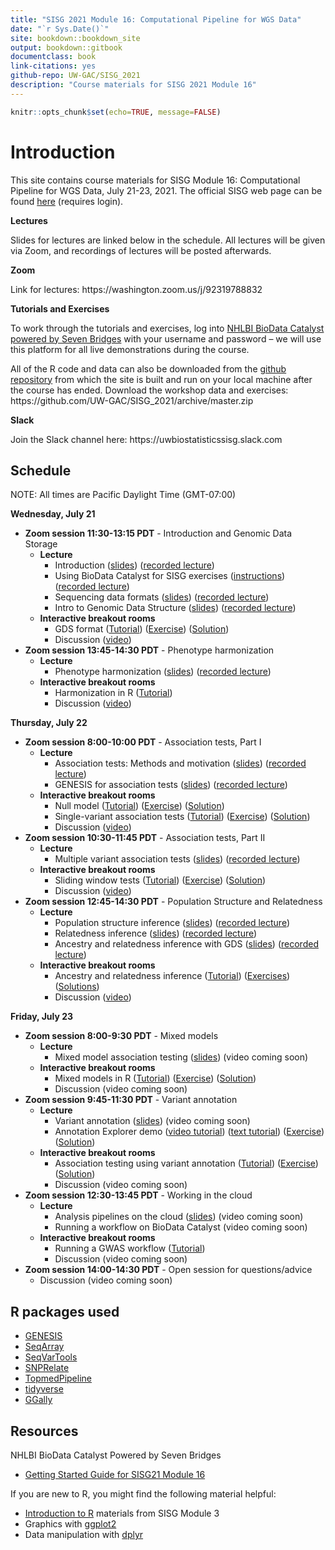 ```yaml
---
title: "SISG 2021 Module 16: Computational Pipeline for WGS Data"
date: "`r Sys.Date()`"
site: bookdown::bookdown_site
output: bookdown::gitbook
documentclass: book
link-citations: yes
github-repo: UW-GAC/SISG_2021
description: "Course materials for SISG 2021 Module 16"
---
```


```r
knitr::opts_chunk$set(echo=TRUE, message=FALSE)
```

# Introduction

This site contains course materials for SISG Module 16: Computational Pipeline for WGS Data, July 21-23, 2021. The official SISG web page can be found [here](https://si.biostat.washington.edu/suminst/sisg2021/modules/SM2116) (requires login).

**Lectures**

Slides for lectures are linked below in the schedule. All lectures will be given via Zoom, and recordings of lectures will be posted afterwards.

**Zoom** 

Link for lectures: https://washington.zoom.us/j/92319788832

**Tutorials and Exercises**

To work through the tutorials and exercises, log into [NHLBI BioData Catalyst powered by Seven Bridges](https://platform.sb.biodatacatalyst.nhlbi.nih.gov) with your username and password -- we will use this platform for all live demonstrations during the course.

All of the R code and data can also be downloaded from the [github repository](https://github.com/UW-GAC/SISG_2021) from which the site is built and run on your local machine after the course has ended. Download the workshop data and exercises: https://github.com/UW-GAC/SISG_2021/archive/master.zip

**Slack**

Join the Slack channel here: https://uwbiostatisticssisg.slack.com


## Schedule

NOTE: All times are Pacific Daylight Time (GMT-07:00)

**Wednesday, July 21**

- **Zoom session 11:30-13:15 PDT** - Introduction and Genomic Data Storage
    - **Lecture**
        - Introduction ([slides](https://docs.google.com/presentation/d/1QMS6cSLso9eMl96P7A7OHmkDpN3g1qFyupQE7cOA4Fk/edit#slide=id.p)) ([recorded lecture](https://drive.google.com/file/d/1cJaxbXCvQyJumyvqWHHdErL2IfEZFiXI/view?usp=sharing))
        - Using BioData Catalyst for SISG exercises ([instructions](https://docs.google.com/document/d/1nLMjNRYffphWl89XVEPbH5NHLbUDW4SK7ikeEcHbixo/edit?usp=sharing)) ([recorded lecture](https://drive.google.com/file/d/16r0y9P5GfWLHxu9YZoqDeBDy76KWWSOb/view?usp=sharing))
        - Sequencing data formats ([slides](https://drive.google.com/file/d/1w_dEobxo6kzloQlIuHW_lUnwkPCYK-RP/view?usp=sharing)) ([recorded lecture](https://washington.zoom.us/rec/share/CQBVagbRwvPsP3qn605dQZQWK7oTccn9zdgW5eFGhytDjaF2Hy-ugYWp6xOpBqRo.cF1_c5gy-k5DAoMI?startTime=1626201510000))
        - Intro to Genomic Data Structure  ([slides](https://drive.google.com/file/d/1_p6-peb89ppi54gsDEapRdHcRVaq3IAX/view?usp=sharing)) ([recorded lecture](https://drive.google.com/file/d/1s5s5cRSEH3tzWhQ_wk7U7ImPnaOxkhei/view?usp=sharing))
    - **Interactive breakout rooms**
        - GDS format ([Tutorial](https://uw-gac.github.io/SISG_2021/gds-format.html)) ([Exercise](https://uw-gac.github.io/SISG_2021/gds-format.html#exercises)) ([Solution](https://uw-gac.github.io/SISG_2021/gds-format.html#solutions))
        - Discussion ([video](https://drive.google.com/file/d/1VeQ_Tz5ORJBDO1Hz-5V61FJx9MQXbCwf/view?usp=sharing))
        
- **Zoom session 13:45-14:30 PDT** - Phenotype harmonization
    - **Lecture**
        - Phenotype harmonization  ([slides](https://drive.google.com/file/d/10EKUJxTARdX52uMXcnOENBqDwhCcVwW2/view?usp=sharing)) ([recorded lecture](https://washington.zoom.us/rec/play/HmXkJmH5RllYXyKHIl4wsk9V-kmmGsjJq_xpwyGxtlX556KRhKW5pzFhzmE5ldum9Smsnn_gM15jjDQb.vw8mOGoWcvvTjmtm?continueMode=true&_x_zm_rtaid=Xpghuu1BRGCPDP5pPcewUQ.1626824313252.0dc095a7ea0c036ff2c4222152db4f30&_x_zm_rhtaid=804))
    - **Interactive breakout rooms**
        - Harmonization in R ([Tutorial](https://uw-gac.github.io/SISG_2021/phenotype-harmonization.html))
        - Discussion ([video](https://drive.google.com/file/d/11BXy7qnhiCMETbWzJRHmFRRwKqYUJrFe/view?usp=sharing))

**Thursday, July 22**

- **Zoom session 8:00-10:00 PDT** - Association tests, Part I
    - **Lecture**
        - Association tests: Methods and motivation  ([slides](https://drive.google.com/file/d/1caziaZ_tp0Brg_Atq0keiImSWx_GujXL/view?usp=sharing)) ([recorded lecture](https://drive.google.com/file/d/1ifzoM7pPm46EmOG7MbJfOxsrP9UxBMQN/view?usp=sharing))
        - GENESIS for association tests  ([slides](https://drive.google.com/file/d/1LPGKgrhFb2Yzty-bTDsX9vlTxifsLcPl/view?usp=sharing)) ([recorded lecture](https://drive.google.com/drive/folders/1D945MXhtw2SBHY9MoZSC3sTT-nMNnR_l))
    - **Interactive breakout rooms**
        - Null model ([Tutorial](https://uw-gac.github.io/SISG_2021/association-tests-part-i.html)) ([Exercise](https://uw-gac.github.io/SISG_2021/association-tests-part-i.html#exercise)) ([Solution](https://uw-gac.github.io/SISG_2021/association-tests-part-i.html#solution))
        - Single-variant association tests ([Tutorial](https://uw-gac.github.io/SISG_2021/association-tests-part-i.html#single-variant-association-tests)) ([Exercise](https://uw-gac.github.io/SISG_2021/association-tests-part-i.html#exercise-1)) ([Solution](https://uw-gac.github.io/SISG_2021/association-tests-part-i.html#solution-1))
        - Discussion ([video](https://drive.google.com/drive/folders/1D945MXhtw2SBHY9MoZSC3sTT-nMNnR_l))
        
- **Zoom session 10:30-11:45 PDT** - Association tests, Part II
    - **Lecture**
        - Multiple variant association tests ([slides](https://drive.google.com/file/d/1XRcn9_Q0akqQkgKAD8DO_Cg4Nlk990gx/view?usp=sharing)) ([recorded lecture](https://drive.google.com/drive/folders/1D945MXhtw2SBHY9MoZSC3sTT-nMNnR_l))
    - **Interactive breakout rooms**
        - Sliding window tests ([Tutorial](https://uw-gac.github.io/SISG_2021/association-tests-part-ii.html)) ([Exercise](https://uw-gac.github.io/SISG_2021/association-tests-part-ii.html#exercise-2)) ([Solution](https://uw-gac.github.io/SISG_2021/association-tests-part-ii.html#solution-2))
        - Discussion ([video](https://drive.google.com/drive/folders/1D945MXhtw2SBHY9MoZSC3sTT-nMNnR_l))
        
- **Zoom session 12:45-14:30 PDT** - Population Structure and Relatedness
    - **Lecture**
        - Population structure inference  ([slides](https://drive.google.com/file/d/1fQoaiKu_Ngpc-SzvchCGbaamRV_a1MoT/view?usp=sharing)) ([recorded lecture](https://drive.google.com/drive/folders/1D945MXhtw2SBHY9MoZSC3sTT-nMNnR_l))
        - Relatedness inference  ([slides](https://drive.google.com/file/d/1kC_158wmq8vJyRc8eW_N3hJvbXq_1mdy/view?usp=sharing)) ([recorded lecture](https://drive.google.com/drive/folders/1D945MXhtw2SBHY9MoZSC3sTT-nMNnR_l))
        - Ancestry and relatedness inference with GDS ([slides](https://drive.google.com/file/d/1RMHcoe3lrK02tZ2Vy_B7XQEZChSlgpTh/view?usp=sharing)) ([recorded lecture](https://drive.google.com/drive/folders/1D945MXhtw2SBHY9MoZSC3sTT-nMNnR_l))
    - **Interactive breakout rooms**
        - Ancestry and relatedness inference ([Tutorial](https://uw-gac.github.io/SISG_2021/ancestry-and-relatedness-inference.html)) ([Exercises](https://uw-gac.github.io/SISG_2021/ancestry-and-relatedness-inference.html#exercises-1)) ([Solutions](https://uw-gac.github.io/SISG_2021/ancestry-and-relatedness-inference.html#solutions-1))
        - Discussion ([video](https://drive.google.com/drive/folders/1D945MXhtw2SBHY9MoZSC3sTT-nMNnR_l))

**Friday, July 23**

- **Zoom session 8:00-9:30 PDT** - Mixed models
    - **Lecture**
        - Mixed model association testing  ([slides](https://drive.google.com/file/d/13s5sYnol3hbpCEj6wB-98JjOpS2CmHCn/view?usp=sharing)) (video coming soon)
    - **Interactive breakout rooms**
        - Mixed models in R ([Tutorial](https://uw-gac.github.io/SISG_2021/mixed-models.html)) ([Exercise](https://uw-gac.github.io/SISG_2021/mixed-models.html#exercise-3)) ([Solution](https://uw-gac.github.io/SISG_2021/mixed-models.html#solution-3))
        - Discussion (video coming soon)
        
- **Zoom session 9:45-11:30 PDT** - Variant annotation
    - **Lecture**
        - Variant annotation ([slides](https://drive.google.com/file/d/1tpIKgTjrZGusiy5oAQaVKi7p09rXPuwY/view)) (video coming soon)
        - Annotation Explorer demo ([video tutorial](https://washington.zoom.us/rec/play/SCBsJ-0t_ZSyam_TTw200McNf1iYL7lNO4pfo5rhHUBM5gkBKJR84G8MpZFubwVaNt-vUHPb9R9LsBe6.uyfMNKweYVrbTGZ_?startTime=1626925096000&_x_zm_rtaid=o0uIJf_zTdK4ieudj_bw8g.1626990248022.746dad5d00053aebfb9a23bfb0c6b258&_x_zm_rhtaid=497)) ([text tutorial](https://docs.google.com/document/d/1_yXemTTYnBzL6Dv4fngojE0T5CAH3Z-CSxj1X5Qq8kI/edit)) ([Exercise](https://uw-gac.github.io/SISG_2021/variant-annotation.html)) ([Solution](https://uw-gac.github.io/SISG_2021/variant-annotation.html#solution-4))
    - **Interactive breakout rooms**
        - Association testing using variant annotation ([Tutorial](https://uw-gac.github.io/SISG_2021/annotation-informed-aggregate-association-tests.html)) ([Exercise](https://uw-gac.github.io/SISG_2021/annotation-informed-aggregate-association-tests.html#exercise-5)) ([Solution](https://uw-gac.github.io/SISG_2021/annotation-informed-aggregate-association-tests.html#solution-5))
        - Discussion (video coming soon)
        
- **Zoom session 12:30-13:45 PDT** - Working in the cloud
    - **Lecture**
        - Analysis pipelines on the cloud   ([slides]()) (video coming soon)
        - Running a workflow on BioData Catalyst (video coming soon)
    - **Interactive breakout rooms**
        - Running a GWAS workflow ([Tutorial](https://uw-gac.github.io/SISG_2021/running-a-gwas-workflow-on-biodata-catalyst.html))
        - Discussion (video coming soon)
        
- **Zoom session 14:00-14:30 PDT** - Open session for questions/advice
    - Discussion (video coming soon)


## R packages used

- [GENESIS](http://bioconductor.org/packages/release/bioc/html/GENESIS.html)
- [SeqArray](http://bioconductor.org/packages/release/bioc/html/SeqArray.html)
- [SeqVarTools](http://bioconductor.org/packages/release/bioc/html/SeqVarTools.html)
- [SNPRelate](http://bioconductor.org/packages/release/bioc/html/SNPRelate.html)
- [TopmedPipeline](https://github.com/UW-GAC/analysis_pipeline/tree/master/TopmedPipeline)
- [tidyverse](https://www.tidyverse.org)
- [GGally](https://cran.r-project.org/web/packages/GGally)


## Resources

NHLBI BioData Catalyst Powered by Seven Bridges 

- [Getting Started Guide for SISG21 Module 16](https://drive.google.com/file/d/1LMlzot2GXPKCRmLH6BtsOi9PxKAoohYT/view?usp=sharing)

If you are new to R, you might find the following material helpful:

- [Introduction to R](http://faculty.washington.edu/kenrice/rintro/indexSEA15.shtml) materials from SISG Module 3
- Graphics with [ggplot2](https://ggplot2.tidyverse.org/)
- Data manipulation with [dplyr](http://dplyr.tidyverse.org/)
